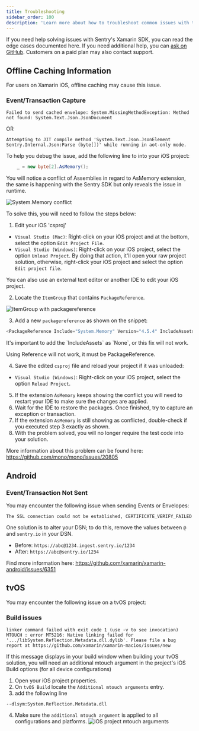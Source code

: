 ```yaml
---
title: Troubleshooting
sidebar_order: 100
description: 'Learn more about how to troubleshoot common issues with the Xamarin SDK.'
---
```


If you need help solving issues with Sentry's Xamarin SDK, you can read the edge cases documented here. If you need additional help, you can [ask on GitHub](https://github.com/getsentry/sentry-xamarin/issues/new/choose). Customers on a paid plan may also contact support.

## Offline Caching Information

For users on Xamarin iOS, offline caching may cause this issue.

### Event/Transaction Capture

`Failed to send cached envelope: System.MissingMethodException: Method not found: System.Text.Json.JsonDocument`

OR

`Attempting to JIT compile method 'System.Text.Json.JsonElement Sentry.Internal.Json:Parse (byte[])' while running in aot-only mode.`

To help you debug the issue, add the following line to into your iOS project:

```csharp
    _ = new byte[2].AsMemory();
```

You will notice a conflict of Assemblies in regard to AsMemory extension, the same is happening with the Sentry SDK but only reveals the issue in runtime.

![System.Memory conflict](system-memory-conflict.png)

To solve this, you will need to follow the steps below:

1. Edit your iOS 'csproj'

- `Visual Studio (Mac)`: Right-click on your iOS project and at the bottom, select the option `Edit Project File`.
- `Visual Studio (Windows)`: Right-click on your iOS project, select the option `Unload Project`. By doing that action, it'll open your raw project solution, otherwise, right-click your iOS project and select the option `Edit project file`.

<Note>
  You can also use an external text editor or another IDE to edit your iOS
  project.
</Note>

2. Locate the `ItemGroup` that contains `PackageReference`.

![ItemGroup with packagereference](finding-package-reference.png)

3. Add a new `packagereference` as shown on the snippet:

```csharp
<PackageReference Include="System.Memory" Version="4.5.4" IncludeAssets="None" />
```

<Note>
  It's important to add the `IncludeAssets` as `None`, or this fix will not
  work.
</Note>

<Note>Using Reference will not work, it must be PackageReference.</Note>

4. Save the edited `csproj` file and reload your project if it was unloaded:

- `Visual Studio (Windows)`: Right-click on your iOS project, select the option `Reload Project`.

5. If the extension `AsMemory` keeps showing the conflict you will need to restart your IDE to make sure the changes are applied.
6. Wait for the IDE to restore the packages. Once finished, try to capture an exception or transaction.
7. If the extension `AsMemory` is still showing as conflicted, double-check if you executed step 3 exactly as shown.
8. With the problem solved, you will no longer require the test code into your solution.

More information about this problem can be found here: https://github.com/mono/mono/issues/20805

## Android

### Event/Transaction Not Sent

You may encounter the following issue when sending Events or Envelopes:

`The SSL connection could not be established, CERTIFICATE_VERIFY_FAILED`

One solution is to alter your DSN; to do this, remove the values between `@` and `sentry.io` in your DSN.

- Before: `https://abc@1234.ingest.sentry.io/1234`
- After: `https://abc@sentry.io/1234`

Find more information here: https://github.com/xamarin/xamarin-android/issues/6351

## tvOS

You may encounter the following issue on a tvOS project:

### Build issues

`linker command failed with exit code 1 (use -v to see invocation)`
`MTOUCH : error MT5216: Native linking failed for '.../libSystem.Reflection.Metadata.dll.dylib'. Please file a bug report at https://github.com/xamarin/xamarin-macios/issues/new`

If this message displays in your build window when building your tvOS solution, you will need an additional mtouch argument in the project's iOS Build options (for all device configurations)

1. Open your iOS project properties.
2. On `tvOS Build` locate the `Additional mtouch arguments` entry.
3. add the following line

`--dlsym:System.Reflection.Metadata.dll`

4. Make sure the `additional mtouch argument` is applied to all configurations and platforms.
   ![iOS project mtouch arguments](tvos-metadata.jpg)
